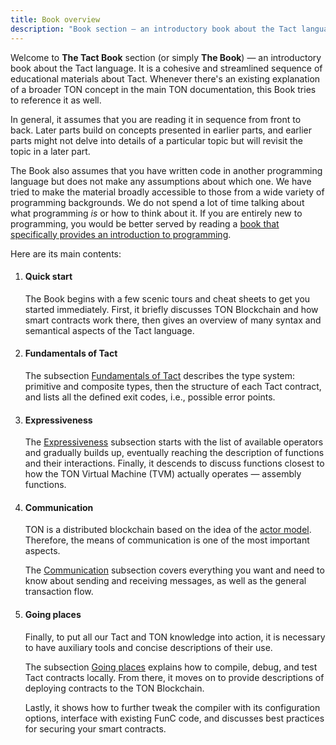 ```yaml
---
title: Book overview
description: "Book section — an introductory book about the Tact language"
---
```



Welcome to **The Tact Book** section (or simply **The Book**) — an introductory book about the Tact language. It is a cohesive and streamlined sequence of educational materials about Tact. Whenever there's an existing explanation of a broader TON concept in the main TON documentation, this Book tries to reference it as well.

In general, it assumes that you are reading it in sequence from front to back. Later parts build on concepts presented in earlier parts, and earlier parts might not delve into details of a particular topic but will revisit the topic in a later part.

The Book also assumes that you have written code in another programming language but does not make any assumptions about which one. We have tried to make the material broadly accessible to those from a wide variety of programming backgrounds. We do not spend a lot of time talking about what programming _is_ or how to think about it. If you are entirely new to programming, you would be better served by reading a [book that specifically provides an introduction to programming](https://johnwhitington.net/ocamlfromtheverybeginning/index.html).

Here are its main contents:

<Steps>

1. #### Quick start

   The Book begins with a few scenic tours and cheat sheets to get you started immediately. First, it briefly discusses TON Blockchain and how smart contracts work there, then gives an overview of many syntax and semantical aspects of the Tact language.

   <CardGrid>
     <LinkCard
       title="Learn TON in Y minutes"
       href="/book/learn-ton-in-y-minutes"
     />
     <LinkCard
       title="Learn Tact in Y minutes"
       href="/book/learn-tact-in-y-minutes"
     />
   </CardGrid>

2. #### Fundamentals of Tact

   The subsection [Fundamentals of Tact](/book/types) describes the type system: primitive and composite types, then the structure of each Tact contract, and lists all the defined exit codes, i.e., possible error points.

   <CardGrid>
     <LinkCard
       title="Type system overview"
       href="/book/types"
     />
   </CardGrid>

3. #### Expressiveness

   The [Expressiveness](/book/operators) subsection starts with the list of available operators and gradually builds up, eventually reaching the description of functions and their interactions. Finally, it descends to discuss functions closest to how the TON Virtual Machine (TVM) actually operates — assembly functions.

   <CardGrid>
     <LinkCard
       title="Operators"
       href="/book/operators"
     />
   </CardGrid>

4. #### Communication

   TON is a distributed blockchain based on the idea of the [actor model](https://en.wikipedia.org/wiki/Actor_model). Therefore, the means of communication is one of the most important aspects.

   The [Communication](/book/receive) subsection covers everything you want and need to know about sending and receiving messages, as well as the general transaction flow.

   <CardGrid>
     <LinkCard
       title="Receive messages"
       href="/book/receive"
     />
   </CardGrid>

5. #### Going places

   Finally, to put all our Tact and TON knowledge into action, it is necessary to have auxiliary tools and concise descriptions of their use.

   The subsection [Going places](/book/compile) explains how to compile, debug, and test Tact contracts locally. From there, it moves on to provide descriptions of deploying contracts to the TON Blockchain.

   Lastly, it shows how to further tweak the compiler with its configuration options, interface with existing FunC code, and discusses best practices for securing your smart contracts.

   <CardGrid>
     <LinkCard
       title="Compilation"
       href="/book/compile"
     />
   </CardGrid>

</Steps>

